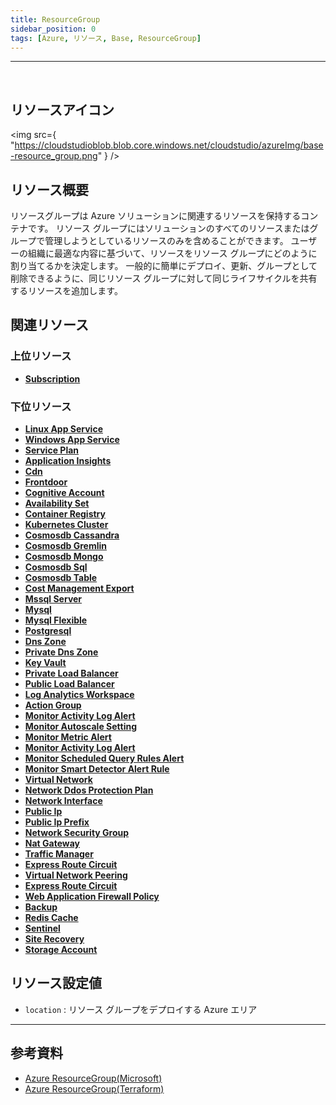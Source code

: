 ```yaml
---
title: ResourceGroup
sidebar_position: 0
tags: [Azure, リソース, Base, ResourceGroup]
---
```


<hr />
<br />

## リソースアイコン

<img
    src={
        "https://cloudstudioblob.blob.core.windows.net/cloudstudio/azureImg/base-resource_group.png"
    }
/>

## リソース概要

リソースグループは Azure ソリューションに関連するリソースを保持するコンテナです。
リソース グループにはソリューションのすべてのリソースまたはグループで管理しようとしているリソースのみを含めることができます。
ユーザーの組織に最適な内容に基づいて、リソースをリソース グループにどのように割り当てるかを決定します。
一般的に簡単にデプロイ、更新、グループとして削除できるように、同じリソース グループに対して同じライフサイクルを共有するリソースを追加します。

## 関連リソース

### 上位リソース

-   [**Subscription**](https://docs.cstudio.app/docs/resource/azure/Base/Subscription)

### 下位リソース

-   [**Linux App Service**](https://docs.cstudio.app/docs/resource/azure/AppService/LinuxAppService)
-   [**Windows App Service**](https://docs.cstudio.app/docs/resource/azure/AppService/WindowsAppService)
-   [**Service Plan**](https://docs.cstudio.app/docs/resource/azure/AppService/ServicePlan)
-   [**Application Insights**](https://docs.cstudio.app/docs/resource/azure/ApplicationInsights/)
-   [**Cdn**](https://docs.cstudio.app/docs/resource/azure/Cdn/)
-   [**Frontdoor**](https://docs.cstudio.app/docs/resource/azure/FrontDoor)
-   [**Cognitive Account**](https://docs.cstudio.app/docs/resource/azure/CognitiveServices/CognitiveAccount)
-   [**Availability Set**](https://docs.cstudio.app/docs/resource/azure/Compute/Availabilityset)
-   [**Container Registry**](https://docs.cstudio.app/docs/resource/azure/Container/ContainerRegistry)
-   [**Kubernetes Cluster**](https://docs.cstudio.app/docs/resource/azure/Container/KubernetesCluster)
-   [**Cosmosdb Cassandra**](https://docs.cstudio.app/docs/resource/azure/Cosmosdb/CosmosdbCassandra)
-   [**Cosmosdb Gremlin**](https://docs.cstudio.app/docs/resource/azure/Cosmosdb/CosmosdbGremlin)
-   [**Cosmosdb Mongo**](https://docs.cstudio.app/docs/resource/azure/Cosmosdb/CosmosdbMongo)
-   [**Cosmosdb Sql**](https://docs.cstudio.app/docs/resource/azure/Cosmosdb/CosmosdbSql)
-   [**Cosmosdb Table**](https://docs.cstudio.app/docs/resource/azure/Cosmosdb/CosmosdbTable)
-   [**Cost Management Export**](https://docs.cstudio.app/docs/resource/azure/CostManagement/CostManagementExport)
-   [**Mssql Server**](https://docs.cstudio.app/docs/resource/azure/Database/MssqlServer)
-   [**Mysql**](https://docs.cstudio.app/docs/resource/azure/Database/Mysql)
-   [**Mysql Flexible**](https://docs.cstudio.app/docs/resource/azure/Database/MysqlFlexible)
-   [**Postgresql**](https://docs.cstudio.app/docs/resource/azure/Database/Postgresql)
-   [**Dns Zone**](https://docs.cstudio.app/docs/resource/azure/Dns/DnsZone)
-   [**Private Dns Zone**](https://docs.cstudio.app/docs/resource/azure/Dns/PrivateDnsZone)
-   [**Key Vault**](https://docs.cstudio.app/docs/resource/azure/KeyVault/)
-   [**Private Load Balancer**](https://docs.cstudio.app/docs/resource/azure/LoadBalancer/PrivateLoadBalancer)
-   [**Public Load Balancer**](https://docs.cstudio.app/docs/resource/azure/PublicLoadBalancer)
-   [**Log Analytics Workspace**](https://docs.cstudio.app/docs/resource/azure/LogAnalytics/LogAnalyticsWorkspace)
-   [**Action Group**](https://docs.cstudio.app/docs/resource/azure/Monitor/ActionGroup)
-   [**Monitor Activity Log Alert**](https://docs.cstudio.app/docs/resource/azure/Monitor/MonitorActivityLogAlert)
-   [**Monitor Autoscale Setting**](https://docs.cstudio.app/docs/resource/azure/Monitor/MonitorAutoscaleSetting)
-   [**Monitor Metric Alert**](https://docs.cstudio.app/docs/resource/azure/Monitor/MonitorMetricAlert)
-   [**Monitor Activity Log Alert**](https://docs.cstudio.app/docs/resource/azure/Monitor/MonitorActivityLogAlert)
-   [**Monitor Scheduled Query Rules Alert**](https://docs.cstudio.app/docs/resource/azure/Monitor/MonitorScheduledQueryRulesAlert)
-   [**Monitor Smart Detector Alert Rule**](https://docs.cstudio.app/docs/resource/azure/Monitor/MonitorSmartDetectorAlertRule)
-   [**Virtual Network**](https://docs.cstudio.app/docs/resource/azure/Network/VirtualNetwork)
-   [**Network Ddos Protection Plan**](https://docs.cstudio.app/docs/resource/azure/Network/NetworkDdosProtectionPlan)
-   [**Network Interface**](https://docs.cstudio.app/docs/resource/azure/Network/NetworkInterface)
-   [**Public Ip**](https://docs.cstudio.app/docs/resource/azure/Network/PublicIp)
-   [**Public Ip Prefix**](https://docs.cstudio.app/docs/resource/azure/Network/PublicIpPrefix)
-   [**Network Security Group**](https://docs.cstudio.app/docs/resource/azure/Network/NetworkSecurityGroup)
-   [**Nat Gateway**](https://docs.cstudio.app/docs/resource/azure/Network/NatGateway)
-   [**Traffic Manager**](https://docs.cstudio.app/docs/resource/azure//Network/TrafficManager)
-   [**Express Route Circuit**](https://docs.cstudio.app/docs/resource/azure/Network/ExpressRouteCircuit)
-   [**Virtual Network Peering**](https://docs.cstudio.app/docs/resource/azure/Network/VirtualNetworkPeering)
-   [**Express Route Circuit**](https://docs.cstudio.app/docs/resource/azure/Network/ExpressRouteCircuit)
-   [**Web Application Firewall Policy**](https://docs.cstudio.app/docs/resource/azure/Network/WebApplicationFirewallPolicy)
-   [**Backup**](https://docs.cstudio.app/docs/resource/azure/RecoveryServices/Backup)
-   [**Redis Cache**](https://docs.cstudio.app/docs/resource/azure/RedisCache/)
-   [**Sentinel**](https://docs.cstudio.app/docs/resource/azure/Sentinel/)
-   [**Site Recovery**](https://docs.cstudio.app/docs/resource/azure/RecoveryServices/SiteRecovery)
-   [**Storage Account**](https://docs.cstudio.app/docs/resource/azure/Storage/StorageAccount)

## リソース設定値

-   `location` : リソース グループをデプロイする Azure エリア

---

## 参考資料

-   [Azure ResourceGroup(Microsoft)](https://learn.microsoft.com/ko-kr/azure/automation/overview)
-   [Azure ResourceGroup(Terraform)](https://registry.terraform.io/providers/hashicorp/azurerm/latest/docs/resources/resource_group)
